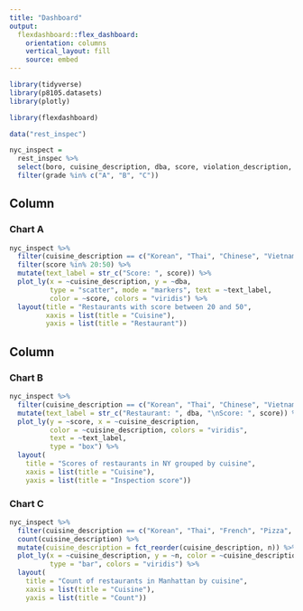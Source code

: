 ```yaml
---
title: "Dashboard"
output: 
  flexdashboard::flex_dashboard:
    orientation: columns
    vertical_layout: fill
    source: embed
---
```


```r
library(tidyverse)
library(p8105.datasets)
library(plotly)

library(flexdashboard)
```


```r
data("rest_inspec")

nyc_inspect = 
  rest_inspec %>% 
  select(boro, cuisine_description, dba, score, violation_description, grade) %>% 
  filter(grade %in% c("A", "B", "C"))
```

Column {data-width=600}
-----------------------------------------------------------------------

### Chart A

```r
nyc_inspect %>% 
  filter(cuisine_description == c("Korean", "Thai", "Chinese", "Vietnamese", "Japanese", "Russian", "Italy", "French", "American", "Mexican")) %>% 
  filter(score %in% 20:50) %>% 
  mutate(text_label = str_c("Score: ", score)) %>%
  plot_ly(x = ~cuisine_description, y = ~dba, 
          type = "scatter", mode = "markers", text = ~text_label,
          color = ~score, colors = "viridis") %>% 
  layout(title = "Restaurants with score between 20 and 50",
         xaxis = list(title = "Cuisine"),
         yaxis = list(title = "Restaurant"))
```

Column {data-width=400}
-----------------------------------------------------------------------

### Chart B

```r
nyc_inspect %>% 
  filter(cuisine_description == c("Korean", "Thai", "Chinese", "Vietnamese", "Japanese", "Russian", "Italy", "French", "American", "Mexican")) %>% 
  mutate(text_label = str_c("Restaurant: ", dba, "\nScore: ", score)) %>%
  plot_ly(y = ~score, x = ~cuisine_description, 
          color = ~cuisine_description, colors = "viridis",
          text = ~text_label,
          type = "box") %>% 
  layout(
    title = "Scores of restaurants in NY grouped by cuisine", 
    xaxis = list(title = "Cuisine"),
    yaxis = list(title = "Inspection score"))
```

### Chart C

```r
nyc_inspect %>% 
  filter(cuisine_description == c("Korean", "Thai", "French", "Pizza", "Italian", "Peruvian", "Geek", "Chinese", "Vietnamese", "Japanese", "Bakery", "Russian", "German", "Indian", "Delicatessen", "Café/Coffee/Tea", "Mexican", "American")) %>% 
  count(cuisine_description) %>% 
  mutate(cuisine_description = fct_reorder(cuisine_description, n)) %>% 
  plot_ly(x = ~cuisine_description, y = ~n, color = ~cuisine_description,
          type = "bar", colors = "viridis") %>% 
  layout(
    title = "Count of restaurants in Manhattan by cuisine", 
    xaxis = list(title = "Cuisine"),
    yaxis = list(title = "Count"))
```

